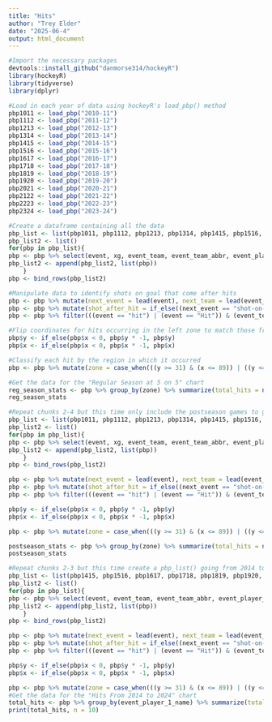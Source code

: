 ---
title: "Hits"
author: "Trey Elder"
date: "2025-06-4"
output: html_document
---

```{r, echo = TRUE}
#Import the necessary packages
devtools::install_github("danmorse314/hockeyR")
library(hockeyR)
library(tidyverse)
library(dplyr)
```

```{r, echo = TRUE}
#Load in each year of data using hockeyR's load_pbp() method
pbp1011 <- load_pbp("2010-11")
pbp1112 <- load_pbp("2011-12")
pbp1213 <- load_pbp("2012-13")
pbp1314 <- load_pbp("2013-14")
pbp1415 <- load_pbp("2014-15")
pbp1516 <- load_pbp("2015-16")
pbp1617 <- load_pbp("2016-17")
pbp1718 <- load_pbp("2017-18")
pbp1819 <- load_pbp("2018-19")
pbp1920 <- load_pbp("2019-20")
pbp2021 <- load_pbp("2020-21")
pbp2122 <- load_pbp("2021-22")
pbp2223 <- load_pbp("2022-23")
pbp2324 <- load_pbp("2023-24")
```

```{r, echo = TRUE}
#Create a dataframe containing all the data
pbp_list <- list(pbp1011, pbp1112, pbp1213, pbp1314, pbp1415, pbp1516, pbp1617, pbp1718, pbp1819, pbp1920, pbp2021, pbp2122, pbp2223)
pbp_list2 <- list()
for(pbp in pbp_list){
pbp <- pbp %>% select(event, xg, event_team, event_team_abbr, event_player_1_name, period, x, y,  x_fixed, y_fixed, season_type, home_skaters, away_skaters, game_id)
pbp_list2 <- append(pbp_list2, list(pbp))
    }
pbp <- bind_rows(pbp_list2)
```

```{r, echo = TRUE}
#Manipulate data to identify shots on goal that come after hits
pbp <- pbp %>% mutate(next_event = lead(event), next_team = lead(event_team), next_period = lead(period), added_xg = lead(xg), next_x = lead(x), result = if_else((x > 25 & next_x > 25) | (x < -25 & next_x < -25),TRUE, FALSE))
pbp <- pbp %>% mutate(shot_after_hit = if_else((next_event == "shot-on-goal") | (next_event == "Shot") | (next_event == "Goal") | (next_event == "goal"), 1, 0), goal_after_hit = if_else((next_event == "goal") | (next_event == "Goal"), 1, 0))
pbp <- pbp %>% filter(((event == "hit") | (event == "Hit")) & (event_team == next_team) & (period == next_period) & (result == TRUE) & ((season_type == "REG") | (season_type == "R") | (season_type == "2")) & ((home_skaters == 5) & (away_skaters == 5))) %>% select(x, y, added_xg, shot_after_hit, goal_after_hit, event_team, event_player_1_name)

#Flip coordinates for hits occurring in the left zone to match those from the right zone
pbp$y <- if_else(pbp$x < 0, pbp$y * -1, pbp$y)
pbp$x <- if_else(pbp$x < 0, pbp$x * -1, pbp$x)

#Classify each hit by the region in which it occurred
pbp <- pbp %>% mutate(zone = case_when(((y >= 31) & (x <= 89)) | ((y <= -31) & (x <= 89)) ~ "Boards", ((y >= 25) & (x >= 89)) | ((y <= -25) & (x >= 89)) ~ "Corners", (abs(y) < 31) & (x <= 89) ~ "Middle", ((y > -25) & (y < 25)) & (x > 89) ~ "Behind_the_Net"))
```

```{r, echo = TRUE}
#Get the data for the "Regular Season at 5 on 5" chart
reg_season_stats <- pbp %>% group_by(zone) %>% summarize(total_hits = n(), sog_after_hits = sum(shot_after_hit, na.rm = TRUE), total_xg = sum(added_xg, na.rm = TRUE)) %>% mutate(sog_rate = sog_after_hits / total_hits, xg_per_hit = total_xg / total_hits, xg_per_sog = total_xg / sog_after_hits)
reg_season_stats
```

```{r, echo = TRUE}
#Repeat chunks 2-4 but this time only include the postseason games to get the data for the "Postseason at 5 on 5" chart
pbp_list <- list(pbp1011, pbp1112, pbp1213, pbp1314, pbp1415, pbp1516, pbp1617, pbp1718, pbp1819, pbp1920, pbp2021, pbp2122, pbp2223)
pbp_list2 <- list()
for(pbp in pbp_list){
pbp <- pbp %>% select(event, xg, event_team, event_team_abbr, event_player_1_name, period, x, y,  x_fixed, y_fixed, season_type, home_skaters, away_skaters, game_id)
pbp_list2 <- append(pbp_list2, list(pbp))
    }
pbp <- bind_rows(pbp_list2)

pbp <- pbp %>% mutate(next_event = lead(event), next_team = lead(event_team), next_period = lead(period), added_xg = lead(xg), next_x = lead(x), result = if_else((x > 25 & next_x > 25) | (x < -25 & next_x < -25),TRUE, FALSE))
pbp <- pbp %>% mutate(shot_after_hit = if_else((next_event == "shot-on-goal") | (next_event == "Shot") | (next_event == "Goal") | (next_event == "goal"), 1, 0), goal_after_hit = if_else((next_event == "goal") | (next_event == "Goal"), 1, 0))
pbp <- pbp %>% filter(((event == "hit") | (event == "Hit")) & (event_team == next_team) & (period == next_period) & (result == TRUE) & ((season_type == "POS") | (season_type == "P")) & ((home_skaters == 5) & (away_skaters == 5))) %>% select(x, y, added_xg, shot_after_hit, goal_after_hit, event_team)

pbp$y <- if_else(pbp$x < 0, pbp$y * -1, pbp$y)
pbp$x <- if_else(pbp$x < 0, pbp$x * -1, pbp$x)

pbp <- pbp %>% mutate(zone = case_when(((y >= 31) & (x <= 89)) | ((y <= -31) & (x <= 89)) ~ "Boards", ((y >= 25) & (x >= 89)) | ((y <= -25) & (x >= 89)) ~ "Corners", (abs(y) < 31) & (x <= 89) ~ "Middle", ((y > -25) & (y < 25)) & (x > 89) ~ "Behind_the_Net"))

postseason_stats <- pbp %>% group_by(zone) %>% summarize(total_hits = n(), sog_after_hits = sum(shot_after_hit, na.rm = TRUE), total_xg = sum(added_xg, na.rm = TRUE)) %>% mutate(sog_rate = sog_after_hits / total_hits, xg_per_hit = total_xg / total_hits, xg_per_sog = total_xg / sog_after_hits)
postseason_stats
```

```{r, echo = TRUE}
#Repeat chunks 2-3 but this time create a pbp_list() going from 2014 to 2024
pbp_list <- list(pbp1415, pbp1516, pbp1617, pbp1718, pbp1819, pbp1920, pbp2021, pbp2122, pbp2223, pbp2324)
pbp_list2 <- list()
for(pbp in pbp_list){
pbp <- pbp %>% select(event, event_team, event_team_abbr, event_player_1_name, period, x, y,  x_fixed, y_fixed, season_type, home_skaters, away_skaters, game_id)
pbp_list2 <- append(pbp_list2, list(pbp))
    }
pbp <- bind_rows(pbp_list2)

pbp <- pbp %>% mutate(next_event = lead(event), next_team = lead(event_team), next_period = lead(period), next_x = lead(x), result = if_else((x > 25 & next_x > 25) | (x < -25 & next_x < -25),TRUE, FALSE))
pbp <- pbp %>% mutate(shot_after_hit = if_else((next_event == "shot-on-goal") | (next_event == "Shot") | (next_event == "Goal") | (next_event == "goal"), 1, 0), goal_after_hit = if_else((next_event == "goal") | (next_event == "Goal"), 1, 0))
pbp <- pbp %>% filter(((event == "hit") | (event == "Hit")) & (event_team == next_team) & (period == next_period) & (result == TRUE) & ((season_type == "REG") | (season_type == "R") | (season_type == "2")) & ((home_skaters == 5) & (away_skaters == 5))) %>% select(x, y, shot_after_hit, goal_after_hit, event_team, event_player_1_name)

pbp$y <- if_else(pbp$x < 0, pbp$y * -1, pbp$y)
pbp$x <- if_else(pbp$x < 0, pbp$x * -1, pbp$x)

pbp <- pbp %>% mutate(zone = case_when(((y >= 31) & (x <= 89)) | ((y <= -31) & (x <= 89)) ~ "Boards", ((y >= 25) & (x >= 89)) | ((y <= -25) & (x >= 89)) ~ "Corners", (abs(y) < 31) & (x <= 89) ~ "Middle", ((y > -25) & (y < 25)) & (x > 89) ~ "Behind_the_Net"))
#Get the data for the "Hits From 2014 to 2024" chart
total_hits <- pbp %>% group_by(event_player_1_name) %>% summarize(total_hits = n(), sog_after_hits = sum(shot_after_hit, na.rm = TRUE)) %>% mutate(shot_generation_rate = sog_after_hits / total_hits) %>% arrange(desc(sog_after_hits))
print(total_hits, n = 10)
```

